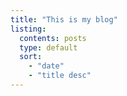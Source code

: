 ```yaml
---
title: "This is my blog"
listing:
  contents: posts
  type: default
  sort:
    - "date"
    - "title desc"
---
```

